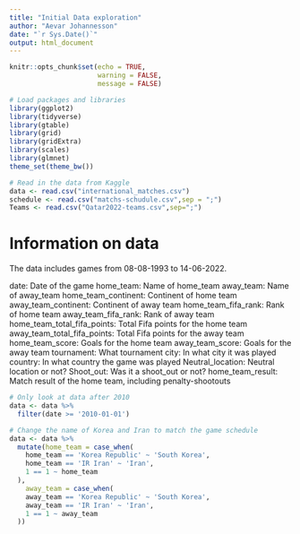 ```yaml
---
title: "Initial Data exploration"
author: "Aevar Johannesson"
date: "`r Sys.Date()`"
output: html_document
---
```


```r
knitr::opts_chunk$set(echo = TRUE,
                      warning = FALSE,
                      message = FALSE)
```


```r
# Load packages and libraries
library(ggplot2)
library(tidyverse)
library(gtable)
library(grid)
library(gridExtra)
library(scales)
library(glmnet)
theme_set(theme_bw())
```


```r
# Read in the data from Kaggle
data <- read.csv("international_matches.csv")
schedule <- read.csv("matchs-schudule.csv",sep = ";")
Teams <- read.csv("Qatar2022-teams.csv",sep=";")
```


# Information on data


The data includes games from 08-08-1993 to 14-06-2022.

date: Date of the game
home_team: Name of home_team
away_team: Name of away_team
home_team_continent: Continent of home team
away_team_continent: Continent of away team
home_team_fifa_rank: Rank of home team
away_team_fifa_rank: Rank of away team
home_team_total_fifa_points: Total Fifa points for the home team
away_team_total_fifa_points: Total Fifa points for the away team
home_team_score: Goals for the home team
away_team_score: Goals for the away team
tournament: What tournament
city: In what city it was played
country: In what country the game was played
Neutral_location: Neutral location or not?
Shoot_out: Was it a shoot_out or not?
home_team_result: Match result of the home team, including penalty-shootouts

```r
# Only look at data after 2010
data <- data %>%
  filter(date >= '2010-01-01')
```


```r
# Change the name of Korea and Iran to match the game schedule
data <- data %>%
  mutate(home_team = case_when(
    home_team == 'Korea Republic' ~ 'South Korea',
    home_team == 'IR Iran' ~ 'Iran',
    1 == 1 ~ home_team
  ),
    away_team = case_when(
    away_team == 'Korea Republic' ~ 'South Korea',
    away_team == 'IR Iran' ~ 'Iran',
    1 == 1 ~ away_team
  ))


```






